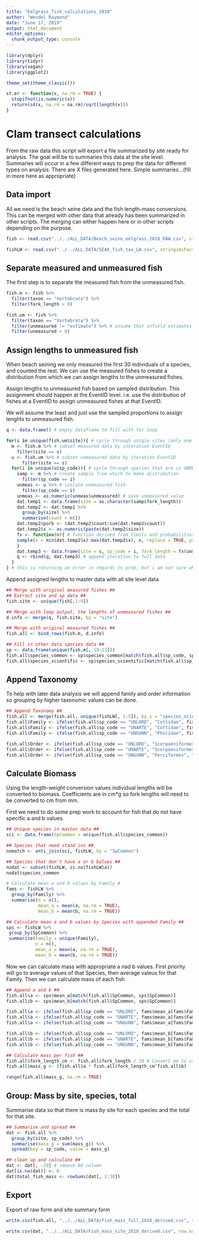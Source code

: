 ```yaml
---
title: "Eelgrass_fish_calculations_2018"
author: "Wendel Raymond"
date: "June 17, 2019"
output: html_document
editor_options: 
  chunk_output_type: console
---
```

```r
library(dplyr)
library(tidyr)
library(vegan)
library(ggplot2)

theme_set(theme_classic())
```

```r
st.er <- function(x, na.rm = TRUE) {
  stopifnot(is.numeric(x))
  return(sd(x, na.rm = na.rm)/sqrt(length(x)))
}
```

# Clam transect calculations
From the raw data this script will export a file summarized by site ready for analysis. The goal will be to summaries this data at the site level. Summaries will occur in a few different ways to prep the data for different types on analysis. There are X files generated here. Simple summaries...(fill in more here as appropriate)

## Data import
All we need is the beach seine data and the fish length-mass conversions. This can be merged with other data that already has been summarized in other scripts. The merging can either happen here or in other scripts depending on the purpose.

```r
fish <- read.csv("../../ALL_DATA/Beach_seine_eelgrass_2018_RAW.csv", stringsAsFactors = FALSE, header = TRUE)

fishLW <- read.csv("../../ALL_DATA/SEAK_fish_tax_LW.csv", stringsAsFactors = FALSE, header = TRUE)
```

## Separate measured and unmeasured fish
The first step is to separate the measured fish from the unmeasured fish.
```r
fish.m <- fish %>%
  filter(taxon == "Vertebrata") %>%
  filter(fork_length > 0)

fish.um <- fish %>%
  filter(taxon == "Vertebrata") %>% 
  filter(unmeasured != "estimate") %>% # assume that infield estimates are accurate
  filter(unmeasured > 0)
```

## Assign lengths to unmeasured fish
When beach seining we only measured the first 30 individuals of a species, and counted the rest. We can use the measured fishes to create a distribution from which we can assign lengths to the unmeasured fishes.

Assign lengths to unmeasured fish based on sampled distribution. This assignment should happen at the EventID level. i.e. use the distribution of fishes at a EventID to assign unmeasured fishes at that EventID. 

We will assume the least and just use the sampled proportions to assign lenghts to unmeasured fish. 
```r
q <- data.frame() # empty dataframe to fill with for loop

for(s in unique(fish.um$site)){ # cycle through uniqie sites (only one seine per site)
  m <- fish.m %>% # subset measured data by interation EventID
    filter(site == s)
  u <- fish.um %>% # subset unmeasured data by iteration EventID
      filter(site == s)
  for(i in unique(u$sp_code)){ # cycle through species that are in UNMEASURED data
    samp <- m %>% # create sample from which to make distrubution
      filter(sp_code == i)
    unmeas <- u %>% # isolate unmeasured fish
      filter(sp_code == i)
    unmeas <- as.numeric(unmeas$unmeasured) # save unmeasured value
    dat.temp1 <- data.frame(size = as.character(samp$fork_length))
    dat.temp2 <- dat.temp1 %>% 
      group_by(size) %>% 
      summarise(count = n())
    dat.temp2$porb <- (dat.temp2$count/sum(dat.temp2$count))
    dat.temp2$x <- as.numeric(paste(dat.temp2$size))
    fx <- function(n){ # function derived from limits and probabilities of above
    sample(x = min(dat.temp2$x):max(dat.temp2$x), n, replace = TRUE, prob = dat.temp2$prob)
    }
    dat.temp3 <- data.frame(site = s, sp_code = i, fork_length = fx(unmeas))
    q <- rbind(q, dat.temp3) # append iteration to full data
  }
} # this is returning an error in regards to prob, but i am not sure what its talking about
```

Append assigned lengths to master data with all site level data
```r
## Merge with original measured fishes ##
## Extract site and sp data ##
fish.site <- unique(fish[,1:9])

## Merge with loop output, the lengths of unmeasured fishes ##
d.info <- merge(q, fish.site, by = "site")

## Merge with original measured fishes ##
fish.all <- bind_rows(fish.m, d.info)

## Fill in other data species data ##
sp <- data.frame(unique(fish.m[, 10:13]))
fish.all$species_common <- sp$species_common[match(fish.all$sp_code, sp$sp_code)]
fish.all$species_scientific <- sp$species_scientific[match(fish.all$sp_code, sp$sp_code)]
```

## Append Taxonomy
To help with later data analysis we will append family and order information so grouping by higher taxonomic values can be done.

```r
## Append Taxonomy ##
fish.all <- merge(fish.all, unique(fishLW[, 1:5]), by.x = "species_scientific", by.y = "SpScientific", all.x = TRUE)
fish.all$Family <- ifelse(fish.all$sp_code == "UNLORD", "Cottidae", fish.all$Family)
fish.all$Family <- ifelse(fish.all$sp_code == "UNARTE", "Cottidae", fish.all$Family)
fish.all$Family <- ifelse(fish.all$sp_code == "UNGUNN", "Pholidae", fish.all$Family)

fish.all$Order <- ifelse(fish.all$sp_code == "UNLORD", "Scorpaeniformes", fish.all$Order)
fish.all$Order <- ifelse(fish.all$sp_code == "UNARTE", "Scorpaeniformes", fish.all$Order)
fish.all$Order <- ifelse(fish.all$sp_code == "UNGUNN", "Perciformes", fish.all$Order)
```

## Calculate Biomass
Using the length-weight conversion values individual lengths will be converted to biomass. Coefficients are in cm*g so fork lengths will need to be converted to cm from mm.

First we need to do some prep work to account for fish that do not have specific a and b values.
```r
## Unique species in master data ##
sci <- data.frame(SpCommon = unique(fish.all$species_common))

## Species that need stand ins ##
nomatch <- anti_join(sci, fishLW, by = "SpCommon")

## Species that don't have a or b balues ##
nodat <- subset(fishLW, is.na(fishLW$a)) 
nodat$species_common

# Calculate mean a and b values by Family #
fams <- fishLW %>% 
  group_by(Family) %>% 
  summarise(n = n(),
            mean_a = mean(a, na.rm = TRUE),
            mean_b = mean(b, na.rm = TRUE))

## Calculate mean a and b values by Species with appended Family ##
sps <- fishLW %>% 
 group_by(SpCommon) %>%
 summarise(Family = unique(Family),
           n = n(),
           mean_a = mean(a, na.rm = TRUE),
           mean_b = mean(b, na.rm = TRUE)) 
```

Now we can calculate mass with appropriate a nad b values. First priority will go to average values of that Species, then average valeus for that Family. Then we can calculate mass of each fish

```r
## Append a and b ##
fish.all$a <- sps$mean_a[match(fish.all$SpCommon, sps$SpCommon)]
fish.all$b <- sps$mean_b[match(fish.all$SpCommon, sps$SpCommon)]

fish.all$a <- ifelse(fish.all$sp_code == "UNLORD", fams$mean_a[fams$Family == "Cottidae"], fish.all$a)
fish.all$a <- ifelse(fish.all$sp_code == "UNARTE", fams$mean_a[fams$Family == "Cottidae"], fish.all$a)
fish.all$a <- ifelse(fish.all$sp_code == "UNGUNN", fams$mean_a[fams$Family == "Pholidae"], fish.all$a)

fish.all$b <- ifelse(fish.all$sp_code == "UNLORD", fams$mean_b[fams$Family == "Cottidae"], fish.all$b)
fish.all$b <- ifelse(fish.all$sp_code == "UNARTE", fams$mean_b[fams$Family == "Cottidae"], fish.all$b)
fish.all$b <- ifelse(fish.all$sp_code == "UNGUNN", fams$mean_b[fams$Family == "Pholidae"], fish.all$b)

## Calculate mass per fish ##
fish.all$fork_length_cm <- fish.all$fork_length / 10 # Convert mm to cm
fish.all$mass_g <- (fish.all$a * fish.all$fork_length_cm^fish.all$b)

range(fish.all$mass_g, na.rm = TRUE)
```

## Group: Mass by site, species, total
Summarise data so that there is mass by site for each species and the total for that site.

```r
## Summarise and spread ##
dat <- fish.all %>% 
  group_by(site, sp_code) %>% 
  summarise(mass_g = sum(mass_g)) %>% 
  spread(key = sp_code, value = mass_g)

## clean up and calculate ##
dat <- dat[, -29] # remove NA column
dat[is.na(dat)] <- 0
dat$total_fish_mass <- rowSums(dat[, 2:30])
```

## Export
Export of raw form and site summary form
```r
write.csv(fish.all, "../../ALL_DATA/Fish_mass_full_2018_derived.csv", row.names = FALSE)

write.csv(dat, "../../ALL_DATA/Fish_mass_site_2018_derived.csv", row.names = FALSE)
```


